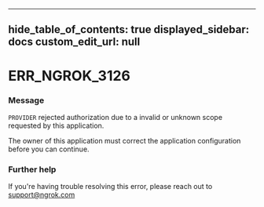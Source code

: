 
---
hide_table_of_contents: true
displayed_sidebar: docs
custom_edit_url: null
---


# ERR_NGROK_3126

### Message
`PROVIDER` rejected authorization due to a invalid or unknown scope requested by this application.

The owner of this application must correct the application configuration before you can continue.

### Further help
If you're having trouble resolving this error, please reach out to [support@ngrok.com](mailto:support@ngrok.com?subject=Help%20with%20ERR_NGROK_3126)


<ErrorDetails error='err_ngrok_3126' />
